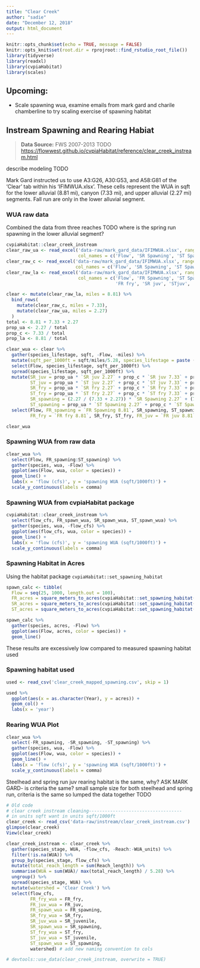 ```yaml
---
title: "Clear Creek"
author: "sadie"
date: "December 12, 2018"
output: html_document
---
```


```r
knitr::opts_chunk$set(echo = TRUE, message = FALSE)
knitr::opts_knit$set(root.dir = rprojroot::find_rstudio_root_file())
library(tidyverse)
library(readxl)
library(cvpiaHabitat)
library(scales)
```

## Upcoming:
* Scale spawning wua, examine emails from mark gard and charile chamberline to try scaling exercise of spawning habitat

## Instream Spawning and Rearing Habiat

> **Data Source:** FWS 2007-2013 TODO
> <https://flowwest.github.io/cvpiaHabitat/reference/clear_creek_instream.html>

describe modeling TODO

Mark Gard instructed us to use A3:G26, A30:G53, and A58:G81 of the 'Clear' tab
within his 'IFIMWUA.xlsx'. These cells represent the WUA in sqft for the lower
alluvial (8.81 mi), canyon (7.33 mi), and upper alluvial (2.27 mi) segments.
Fall run are only in the lower alluvial segment.


### WUA raw data
Combined the data from three reaches TODO
where is the spring run spawning in the lower alluvial segment?

```r
cvpiaHabitat::clear_creek_instream
clear_raw_ua <- read_excel('data-raw/mark_gard_data/IFIMWUA.xlsx', range = "A3:G26", sheet = 'Clear', 
                           col_names = c('Flow', 'SR Spawning', 'ST Spawning', 'SR fry', 'ST fry', 'SR juv', 'ST juv'))
clear_raw_c <- read_excel('data-raw/mark_gard_data/IFIMWUA.xlsx', range = "A30:G53", sheet = 'Clear',
                          col_names = c('Flow', 'SR Spawning', 'ST Spawning', 'SR fry', 'ST fry', 'SR juv', 'ST juv'))
clear_raw_la <- read_excel('data-raw/mark_gard_data/IFIMWUA.xlsx', range = "A58:I81", sheet = 'Clear',
                           col_names = c('Flow', 'FR Spawning', 'ST Spawning', 'SR fry', 'ST fry',
                                         'FR fry', 'SR juv', 'STjuv', 'FR juv'))

clear <- mutate(clear_raw_la, miles = 8.81) %>%
  bind_rows(
    mutate(clear_raw_c, miles = 7.33),
    mutate(clear_raw_ua, miles = 2.27)
  )
total <- 8.81 + 7.33 + 2.27
prop_ua <- 2.27 / total
prop_c <- 7.33 / total
prop_la <- 8.81 / total

clear_wua <- clear %>%
  gather(species_lifestage, sqft, -Flow, -miles) %>%
  mutate(sqft_per_1000ft = sqft/miles/5.28, species_lifestage = paste (species_lifestage, miles)) %>%
  select(Flow, species_lifestage, sqft_per_1000ft) %>%
  spread(species_lifestage, sqft_per_1000ft) %>%
  mutate(SR_juv = prop_ua * `SR juv 2.27` + prop_c * `SR juv 7.33` + prop_la * `SR juv 8.81`,
         ST_juv = prop_ua * `ST juv 2.27` + prop_c * `ST juv 7.33` + prop_la * `ST juv 8.81`,
         SR_fry = prop_ua * `SR fry 2.27` + prop_c * `SR fry 7.33` + prop_la * `SR fry 8.81`,
         ST_fry = prop_ua * `ST fry 2.27` + prop_c * `ST fry 7.33` + prop_la * `ST fry 8.81`,
         SR_spawning = (2.27 / (7.33 + 2.27)) * `SR Spawning 2.27` + (7.33 / (7.33 + 2.27)) * `SR Spawning 7.33`,
         ST_spawning = prop_ua * `ST Spawning 2.27` + prop_c * `ST Spawning 7.33` + prop_la * `ST Spawning 8.81`) %>%
  select(Flow, FR_spawning = `FR Spawning 8.81`, SR_spawning, ST_spawning,
         FR_fry = `FR fry 8.81`, SR_fry, ST_fry, FR_juv = `FR juv 8.81`, SR_juv, ST_juv)

clear_wua
```


### Spawning WUA from raw data

```r
clear_wua %>%
  select(Flow, FR_spawning:ST_spawning) %>%
  gather(species, wua, -Flow) %>%
  ggplot(aes(Flow, wua, color = species)) +
  geom_line() +
  labs(x = 'flow (cfs)', y = 'spawning WUA (sqft/1000ft)') +
  scale_y_continuous(labels = comma)
```

### Spawning WUA from cvpiaHabitat package

```r
cvpiaHabitat::clear_creek_instream %>%
  select(flow_cfs, FR_spawn_wua, SR_spawn_wua, ST_spawn_wua) %>%
  gather(species, wua, -flow_cfs) %>%
  ggplot(aes(flow_cfs, wua, color = species)) +
  geom_line() +
  labs(x = 'flow (cfs)', y = 'spawning WUA (sqft/1000ft)') +
  scale_y_continuous(labels = comma)
```


### Spawning Habitat in Acres
Using the habitat package `cvpiaHabitat::set_spawning_habitat`

```r
spawn_calc <- tibble(
  Flow = seq(25, 1000, length.out = 100),
  FR_acres = square_meters_to_acres(cvpiaHabitat::set_spawning_habitat('Clear Creek', 'fr', Flow)),
  SR_acres = square_meters_to_acres(cvpiaHabitat::set_spawning_habitat('Clear Creek', 'sr', Flow)),
  ST_acres = square_meters_to_acres(cvpiaHabitat::set_spawning_habitat('Clear Creek', 'st', Flow)))

spawn_calc %>%
  gather(species, acres, -Flow) %>%
  ggplot(aes(Flow, acres, color = species)) +
  geom_line()

```

These results are excessively low compared to measured spawning habitat used

### Spawning habitat used
```r
used <- read_csv('clear_creek_mapped_spawning.csv', skip = 1)

used %>%
  ggplot(aes(x = as.character(Year), y = acres)) +
  geom_col() +
  labs(x = 'year')
```



### Rearing WUA Plot
```r
clear_wua %>%
  select(-FR_spawning, -SR_spawning, -ST_spawning) %>%
  gather(species, wua, -Flow) %>%
  ggplot(aes(Flow, wua, color = species)) +
  geom_line() +
  labs(x = 'flow (cfs)', y = 'spawning WUA (sqft/1000ft)') +
  scale_y_continuous(labels = comma)
```

Steelhead and spring run juv rearing habitat is the same, why?
ASK MARK GARD- is criteria the same?
small sample size for both steelhead and spring run, criteria is the same so lumped the data together TODO

```r
# Old code
# clear creek instream cleaning-----------------------------------
# in units sqft want in units sqft/1000ft
clear_creek <- read_csv('data-raw/instream/clear_creek_instream.csv')
glimpse(clear_creek)
View(clear_creek)

clear_creek_instream <- clear_creek %>%
  gather(species_stage, WUA, -flow_cfs, -Reach:-WUA_units) %>%
  filter(!is.na(WUA)) %>%
  group_by(species_stage, flow_cfs) %>%
  mutate(total_reach_length = sum(Reach_length)) %>%
  summarise(WUA = sum(WUA)/ max(total_reach_length) / 5.28) %>%
  ungroup() %>%
  spread(species_stage, WUA) %>%
  mutate(watershed = 'Clear Creek') %>%
  select(flow_cfs,
         FR_fry_wua = FR_fry,
         FR_juv_wua = FR_juv,
         FR_spawn_wua = FR_spawning,
         SR_fry_wua = SR_fry,
         SR_juv_wua = SR_juvenile,
         SR_spawn_wua = SR_spawning,
         ST_fry_wua = ST_fry,
         ST_juv_wua = ST_juvenile,
         ST_spawn_wua = ST_spawning,
         watershed) # add new naming convention to cols

# devtools::use_data(clear_creek_instream, overwrite = TRUE)
```


